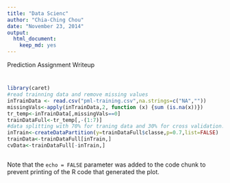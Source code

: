 ```yaml
---
title: "Data Scienc"
author: "Chia-Ching Chou"
date: "November 23, 2014"
output:
  html_document:
    keep_md: yes
---
```

Prediction Assignment Writeup

#




```r
library(caret)
#read trainning data and remove missing values
inTrainData <- read.csv("pml-training.csv",na.strings=c("NA",""))
missingVals<-apply(inTrainData,2, function (x) {sum (is.na(x))})
tr_temp<-inTrainData[,missingVals==0]
trainDataFull<-tr_temp[,-(1:7)]
#data splitting with 70% for traning data and 30% for cross validation.
inTrain<-createDataPartition(y=trainDataFull$classe,p=0.7,list=FALSE)
trainData<-trainDataFull[inTrain,]
cvData<-trainDataFull[-inTrain,]

```



```r

```

Note that the `echo = FALSE` parameter was added to the code chunk to prevent printing of the R code that generated the plot.
